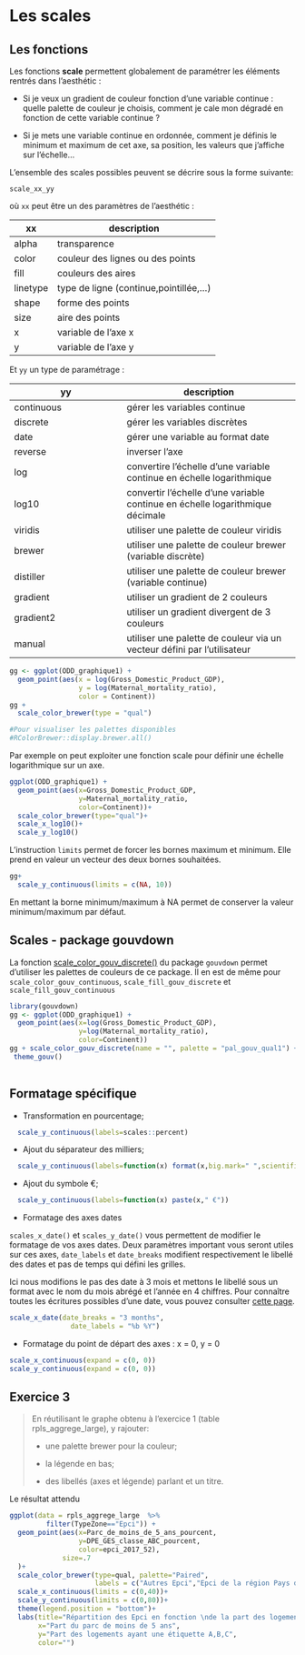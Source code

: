 # Les scales

## Les fonctions

Les fonctions **scale** permettent globalement de paramétrer les éléments rentrés dans l'aesthétic : 

- Si je veux un gradient de couleur fonction d'une variable continue : quelle palette de couleur je choisis, comment je cale mon dégradé en fonction de cette variable continue ?

- Si je mets une variable continue en ordonnée, comment je définis le minimum et maximum de cet axe, sa position, les valeurs que j'affiche sur l'échelle...


L'ensemble des scales possibles peuvent se décrire sous la forme suivante:

`scale_xx_yy`

où `xx` peut être un des paramètres de l'aesthétic : 

xx|description
-----------------|---
alpha|transparence
color|couleur des lignes ou des points
fill|couleurs des aires
linetype|type de ligne (continue,pointillée,...)
shape|forme des points
size|aire des points
x|variable de l'axe x
y|variable de l'axe y


Et `yy` un type de paramétrage :  

yy|description
-----------------|--------------------------
continuous|gérer les variables continue
discrete|gérer les variables discrètes
date|gérer une variable au format date
reverse|inverser l'axe
log|convertire l'échelle d'une variable continue en échelle logarithmique
log10|convertir l'échelle d'une variable continue en échelle logarithmique décimale
viridis|utiliser une palette de couleur viridis
brewer|utiliser une palette de couleur brewer (variable discrète)
distiller|utiliser une palette de couleur brewer (variable continue)
gradient|utiliser un gradient de 2 couleurs
gradient2|utiliser un gradient divergent de 3 couleurs
manual|utiliser une palette de couleur via un vecteur défini par l'utilisateur


```r
gg <- ggplot(ODD_graphique1) +
  geom_point(aes(x = log(Gross_Domestic_Product_GDP),
                 y = log(Maternal_mortality_ratio),
                 color = Continent))
gg + 
  scale_color_brewer(type = "qual")

#Pour visualiser les palettes disponibles 
#RColorBrewer::display.brewer.all()
```

Par exemple on peut exploiter une fonction scale pour définir une échelle logarithmique sur un axe.

```r
ggplot(ODD_graphique1) +
  geom_point(aes(x=Gross_Domestic_Product_GDP,
                 y=Maternal_mortality_ratio,
                 color=Continent))+
  scale_color_brewer(type="qual")+
  scale_x_log10()+
  scale_y_log10()
```

L'instruction `limits` permet de forcer les bornes maximum et minimum. Elle prend en valeur un vecteur des deux bornes souhaitées. 

```r
gg+ 
  scale_y_continuous(limits = c(NA, 10))
```

En mettant la borne minimum/maximum à NA permet de conserver la valeur minimum/maximum par défaut.

## Scales - package gouvdown

La fonction [scale_color_gouv_discrete()](https://spyrales.github.io/gouvdown/reference/scale_color_gouv_discrete.html) du package `gouvdown` permet d'utiliser les palettes de couleurs de ce package.
Il en est de même pour `scale_color_gouv_continuous`, `scale_fill_gouv_discrete` et `scale_fill_gouv_continuous`

```r
library(gouvdown)
gg <- ggplot(ODD_graphique1) +
  geom_point(aes(x=log(Gross_Domestic_Product_GDP),
                 y=log(Maternal_mortality_ratio),
                 color=Continent))
gg + scale_color_gouv_discrete(name = "", palette = "pal_gouv_qual1") +
 theme_gouv()
  
```

## Formatage spécifique

- Transformation en pourcentage;
```r
  scale_y_continuous(labels=scales::percent)
```
- Ajout du séparateur des milliers;
```r
  scale_y_continuous(labels=function(x) format(x,big.mark=" ",scientific = FALSE))
```
- Ajout du symbole €;

```r
  scale_y_continuous(labels=function(x) paste(x," €"))
```
- Formatage des axes dates

`scales_x_date()` et `scales_y_date()` vous permettent de modifier le formatage de vos axes dates. Deux paramètres important vous seront utiles sur ces axes, `date_labels` et `date_breaks` modifient respectivement le libellé des dates et pas de temps qui défini les grilles.

Ici nous modifions le pas des date à 3 mois et mettons le libellé sous un format avec le nom du mois abrégé et l'année en 4 chiffres. Pour connaître toutes les écritures possibles d'une date, vous pouvez consulter [cette page](https://stat.ethz.ch/R-manual/R-devel/library/base/html/strptime.html).

```r
scale_x_date(date_breaks = "3 months",
               date_labels = "%b %Y")
```

- Formatage du point de départ des axes : x = 0, y = 0

```r
scale_x_continuous(expand = c(0, 0))
scale_y_continuous(expand = c(0, 0))
```
         
         
## Exercice 3

> En réutilisant le graphe obtenu à l'exercice 1 (table rpls_aggrege_large), y rajouter:
>
> - une palette brewer pour la couleur;
>
> - la légende en bas;
>
> - des libellés (axes et légende) parlant et un titre.

Le résultat attendu

```r
ggplot(data = rpls_aggrege_large  %>% 
         filter(TypeZone=="Epci")) + 
  geom_point(aes(x=Parc_de_moins_de_5_ans_pourcent,
                 y=DPE_GES_classe_ABC_pourcent,
                 color=epci_2017_52),
             size=.7
  )+
  scale_color_brewer(type=qual, palette="Paired",
                     labels = c("Autres Epci","Epci de la région Pays de la Loire"))+
  scale_x_continuous(limits = c(0,40))+
  scale_y_continuous(limits = c(0,80))+
  theme(legend.position = "bottom")+
  labs(title="Répartition des Epci en fonction \nde la part des logements ayant une étiquette A,B,C et de la part du parc récent",
       x="Part du parc de moins de 5 ans",
       y="Part des logements ayant une étiquette A,B,C",
       color="")
```